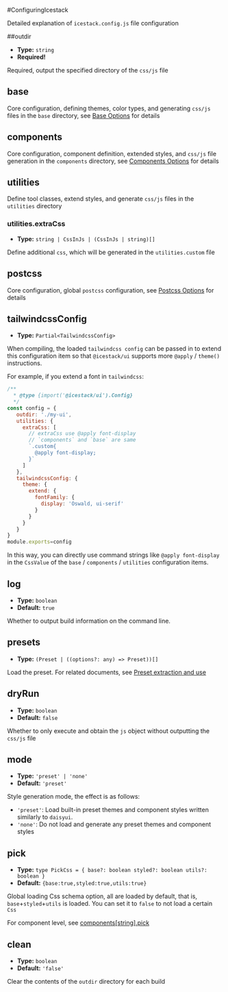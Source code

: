 #ConfiguringIcestack

Detailed explanation of `icestack.config.js` file configuration

##outdir

- **Type:** `string`
- **Required!**

Required, output the specified directory of the `css/js` file

## base

Core configuration, defining themes, color types, and generating `css/js` files in the `base` directory, see [Base Options](./base) for details

## components

Core configuration, component definition, extended styles, and `css/js` file generation in the `components` directory, see [Components Options](./components) for details

## utilities

Define tool classes, extend styles, and generate `css/js` files in the `utilities` directory

### utilities.extraCss

- **Type:** `string | CssInJs | (CssInJs | string)[]`

Define additional `css`, which will be generated in the `utilities.custom` file

## postcss

Core configuration, global `postcss` configuration, see [Postcss Options](./postcss) for details

## tailwindcssConfig

- **Type:** `Partial<TailwindcssConfig>`

When compiling, the loaded `tailwindcss config` can be passed in to extend this configuration item so that `@icestack/ui` supports more `@apply` / `theme()` instructions.

For example, if you extend a font in `tailwindcss`:

```js filename="icestack.config.js"
/**
  * @type {import('@icestack/ui').Config}
  */
const config = {
   outdir: './my-ui',
   utilities: {
     extraCss: [
       // extraCss use @apply font-display
       // `components` and `base` are same
       `.custom{
         @apply font-display;
       }`
     ]
   },
   tailwindcssConfig: {
     theme: {
       extend: {
         fontFamily: {
           display: 'Oswald, ui-serif'
         }
       }
     }
   }
}
module.exports=config
```

In this way, you can directly use command strings like `@apply font-display` in the `CssValue` of the `base` / `components` / `utilities` configuration items.

## log

- **Type:** `boolean`
- **Default:** `true`

Whether to output build information on the command line.

## presets

- **Type:** `(Preset | ((options?: any) => Preset))[]`

Load the preset. For related documents, see [Preset extraction and use](/docs/core/preset)

## dryRun

- **Type:** `boolean`
- **Default:** `false`

Whether to only execute and obtain the `js` object without outputting the `css/js` file

## mode

- **Type:** `'preset' | 'none'`
- **Default:** `'preset'`

Style generation mode, the effect is as follows:

- `'preset'`: Load built-in preset themes and component styles written similarly to `daisyui`.
- `'none'`: Do not load and generate any preset themes and component styles

## pick

- **Type:** `type PickCss = {
   base?: boolean
   styled?: boolean
   utils?: boolean
}`
- **Default:** `{base:true,styled:true,utils:true}`

Global loading Css schema option, all are loaded by default, that is, `base`+`styled`+`utils` is loaded. You can set it to `false` to not load a certain `Css`

For component level, see [components[string].pick](/config/components#pick)

## clean

- **Type:** `boolean`
- **Default:** `'false'`

Clear the contents of the `outdir` directory for each build
